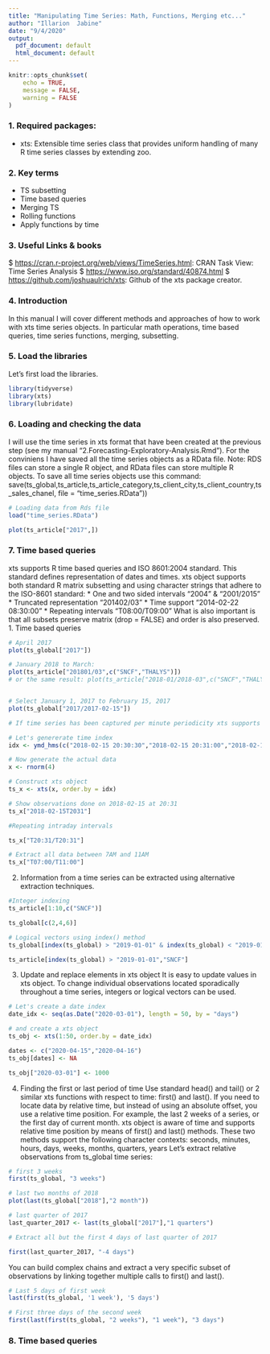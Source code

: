 ---
title: "Manipulating Time Series: Math, Functions, Merging etc..."
author: "Illarion  Jabine"
date: "9/4/2020"
output:
  pdf_document: default
  html_document: default
---

```{r setup, include=FALSE}
knitr::opts_chunk$set(
	echo = TRUE,
	message = FALSE,
	warning = FALSE
)
```


### 1. Required packages:

* xts: Extensible time series class that provides uniform handling of many R time series classes by extending zoo.


### 2. Key terms
 * TS subsetting 
 * Time based queries
 * Merging TS
 * Rolling functions
 * Apply functions by time

### 3. Useful Links & books
 $ <https://cran.r-project.org/web/views/TimeSeries.html>: CRAN Task View: Time Series Analysis
 $ <https://www.iso.org/standard/40874.html>
 $ <https://github.com/joshuaulrich/xts>: Github of the xts package creator. 
 
### 4. Introduction

In this manual I will cover different methods and approaches of how to work with xts time series objects. In particular math operations, time based queries, time series functions, merging, subsetting.

### 5. Load the libraries
Let's first load the libraries.
```{r loading packages, message=FALSE, warning=FALSE}
library(tidyverse)
library(xts)
library(lubridate)

```

### 6. Loading and checking the data

I will use the time series in xts format that have been created at the previous step (see my manual "2.Forecasting-Exploratory-Analysis.Rmd").
For the conviniens I have saved all the time series objects as a RData file.
Note: RDS files can store a single R object, and RData files can store multiple R objects.
To save all time series objects use this command: save(ts_global,ts_article,ts_article_category,ts_client_city,ts_client_country,ts_sales_chanel, file = "time_series.RData"))

 
```{r load the data from RData file}
# Loading data from Rds file
load("time_series.RData")

plot(ts_article["2017",])

```


### 7. Time based queries

xts supports R time based queries and ISO 8601:2004 standard. This standard defines representation of dates and times.
xts object supports both standard R matrix subsetting and using character strings that adhere to the ISO-8601 standard:
 * One and two sided intervals "2004" & "2001/2015"
 * Truncated representation "201402/03"
 * Time support "2014-02-22 08:30:00"
 * Repeating intervals "T08:00/T09:00"
What is also important is that all subsets preserve matrix (drop = FALSE) and order is also preserved.
 1. Time based queries
```{r subsetting xts object}

# April 2017
plot(ts_global["2017"])

# January 2018 to March:
plot(ts_article["201801/03",c("SNCF","THALYS")])
# or the same result: plot(ts_article["2018-01/2018-03",c("SNCF","THALYS")])


# Select January 1, 2017 to February 15, 2017
plot(ts_global["2017/2017-02-15"])

# If time series has been captured per minute periodicity xts supports data time: YYYYMMDDTHHMM format

# Let's genererate time index
idx <- ymd_hms(c("2018-02-15 20:30:30","2018-02-15 20:31:00","2018-02-15 20:31:30","2018-02-15 20:32:00"))

# Now generate the actual data
x <- rnorm(4)

# Construct xts object
ts_x <- xts(x, order.by = idx)

# Show observations done on 2018-02-15 at 20:31
ts_x["2018-02-15T2031"]

#Repeating intraday intervals

ts_x["T20:31/T20:31"]

# Extract all data between 7AM and 11AM
ts_x["T07:00/T11:00"]

```

 2. Information from a time series can be extracted using alternative extraction techniques.

```{r}
#Integer indexing
ts_article[1:10,c("SNCF")]

ts_global[c(2,4,6)]

# Logical vectors using index() method
ts_global[index(ts_global) > "2019-01-01" & index(ts_global) < "2019-01-05"]

ts_article[index(ts_global) > "2019-01-01","SNCF"]

```

 3. Update and replace elements in xts object
It is easy to update values in xts object.
To change individual observations located sporadically throughout a time series, integers or logical vectors can be used.

```{r replacing values in xts objects}

# Let's create a date index
date_idx <- seq(as.Date("2020-03-01"), length = 50, by = "days")

# and create a xts object
ts_obj <- xts(1:50, order.by = date_idx)

dates <- c("2020-04-15","2020-04-16")
ts_obj[dates] <- NA

ts_obj["2020-03-01"] <- 1000
```


 4. Finding the first or last period of time
Use standard head() and tail() or 2 similar xts functions with respect to time: first() and last().
If you need to locate data by relative time, but instead of using an absolute offset, you use a relative time position. For example, the last 2 weeks of a series, or the first day of current month. 
xts object is aware of time and supports relative time position by means of first() and last() methods.
These two methods support the following character contexts:
seconds,
minutes,
hours,
days,
weeks,
months,
quarters,
years
Let's extract relative observations from ts_global time series:

```{r relative time extracts}

# first 3 weeks
first(ts_global, "3 weeks")

# last two months of 2018
plot(last(ts_global["2018"],"2 month"))

# last quarter of 2017
last_quarter_2017 <- last(ts_global["2017"],"1 quarters")

# Extract all but the first 4 days of last quarter of 2017

first(last_quarter_2017, "-4 days")

```

You can build complex chains and extract a very specific subset of observations by linking together multiple calls to first() and last().

```{r}
# Last 5 days of first week
last(first(ts_global, '1 week'), '5 days') 

# First three days of the second week
first(last(first(ts_global, "2 weeks"), "1 week"), "3 days")

```


### 8. Time based queries
